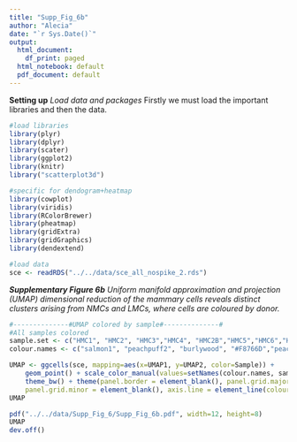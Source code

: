 ```yaml
---
title: "Supp_Fig_6b"
author: "Alecia"
date: "`r Sys.Date()`"
output:
  html_document:
    df_print: paged
  html_notebook: default
  pdf_document: default
---
```


**Setting up**
*Load data and packages*
Firstly we must load the important libraries and then the data.
```r
#load libraries
library(plyr)
library(dplyr)
library(scater)
library(ggplot2)
library(knitr)
library("scatterplot3d")

#specific for dendogram+heatmap
library(cowplot)
library(viridis)
library(RColorBrewer)
library(pheatmap)
library(gridExtra)
library(gridGraphics)
library(dendextend)

#load data
sce <- readRDS("../../data/sce_all_nospike_2.rds")
```
***Supplementary Figure 6b***
*Uniform manifold approximation and projection (UMAP) dimensional reduction of the mammary cells reveals distinct clusters arising from NMCs and LMCs, where cells are coloured by donor.*
```r
#--------------#UMAP colored by sample#--------------#
#All samples colored
sample.set <- c("HMC1", "HMC2", "HMC3","HMC4", "HMC2B","HMC5","HMC6","HMC7","HMC8", "HMC9","RB1", "RB2","RB3","RB4","RB5","RB6","RB7", "RB8")
colour.names <- c("salmon1", "peachpuff2", "burlywood", "#F8766D","peachpuff3", "salmon2", "pink1",  "indianred2", "indianred4", "hotpink2", "steelblue3", "slategray3", "paleturquoise3","#00BFC4","turquoise", "turquoise4", "lightblue1", "lightskyblue2")

UMAP <- ggcells(sce, mapping=aes(x=UMAP1, y=UMAP2, color=Sample)) + 
    geom_point() + scale_color_manual(values=setNames(colour.names, sample.set)) +
    theme_bw() + theme(panel.border = element_blank(), panel.grid.major = element_blank(),
    panel.grid.minor = element_blank(), axis.line = element_line(colour = "black"))
UMAP

pdf("../../data/Supp_Fig_6/Supp_Fig_6b.pdf", width=12, height=8)
UMAP
dev.off()
```